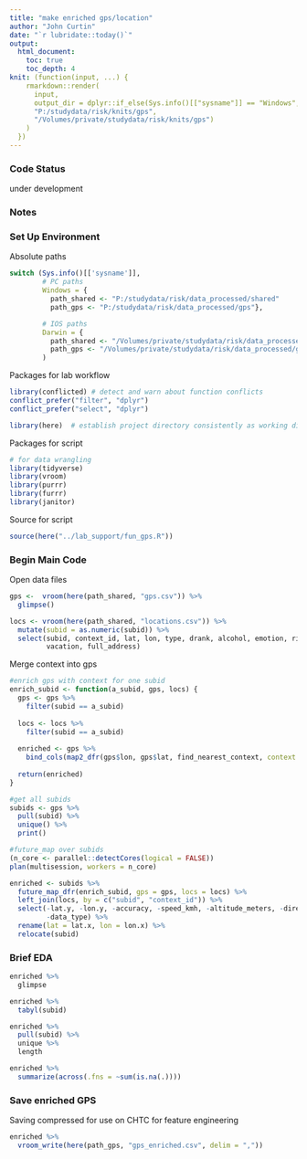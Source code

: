 ```yaml
---
title: "make enriched gps/location"
author: "John Curtin"
date: "`r lubridate::today()`"
output: 
  html_document:
    toc: true 
    toc_depth: 4
knit: (function(input, ...) {
    rmarkdown::render(
      input,
      output_dir = dplyr::if_else(Sys.info()[["sysname"]] == "Windows",
      "P:/studydata/risk/knits/gps", 
      "/Volumes/private/studydata/risk/knits/gps")
    )
  })
---
```


### Code Status

under development

### Notes   



### Set Up Environment

Absolute paths
```r
switch (Sys.info()[['sysname']],
        # PC paths
        Windows = {
          path_shared <- "P:/studydata/risk/data_processed/shared"
          path_gps <- "P:/studydata/risk/data_processed/gps"},

        # IOS paths
        Darwin = {
          path_shared <- "/Volumes/private/studydata/risk/data_processed/shared"
          path_gps <- "/Volumes/private/studydata/risk/data_processed/gps"}
        )
```

Packages for lab workflow 
```r
library(conflicted) # detect and warn about function conflicts
conflict_prefer("filter", "dplyr")
conflict_prefer("select", "dplyr")

library(here)  # establish project directory consistently as working directory
```


Packages for script
```r
# for data wrangling
library(tidyverse)
library(vroom)
library(purrr)
library(furrr)
library(janitor)
```


Source for script
```r
source(here("../lab_support/fun_gps.R"))
```


### Begin Main Code

Open data files
```r
gps <-  vroom(here(path_shared, "gps.csv")) %>% 
  glimpse()

locs <- vroom(here(path_shared, "locations.csv")) %>% 
  mutate(subid = as.numeric(subid)) %>% 
  select(subid, context_id, lat, lon, type, drank, alcohol, emotion, risk, avoid, 
         vacation, full_address)

```

Merge context into gps
```r

#enrich gps with context for one subid
enrich_subid <- function(a_subid, gps, locs) {
  gps <- gps %>% 
    filter(subid == a_subid)
  
  locs <- locs %>% 
    filter(subid == a_subid)
  
  enriched <- gps %>% 
    bind_cols(map2_dfr(gps$lon, gps$lat, find_nearest_context, context = locs)) 
  
  return(enriched)
}

#get all subids
subids <- gps %>% 
  pull(subid) %>% 
  unique() %>% 
  print()

#future_map over subids
(n_core <- parallel::detectCores(logical = FALSE))
plan(multisession, workers = n_core)

enriched <- subids %>% 
  future_map_dfr(enrich_subid, gps = gps, locs = locs) %>% 
  left_join(locs, by = c("subid", "context_id")) %>% 
  select(-lat.y, -lon.y, -accuracy, -speed_kmh, -altitude_meters, -direction,
         -data_type) %>% 
  rename(lat = lat.x, lon = lon.x) %>% 
  relocate(subid)
```


###  Brief EDA

```r
enriched %>%  
  glimpse

enriched %>% 
  tabyl(subid)

enriched %>% 
  pull(subid) %>% 
  unique %>% 
  length
```

```r
enriched %>% 
  summarize(across(.fns = ~sum(is.na(.))))
```


### Save enriched GPS
Saving compressed for use on CHTC for feature engineering

```r
enriched %>% 
  vroom_write(here(path_gps, "gps_enriched.csv", delim = ","))
```
